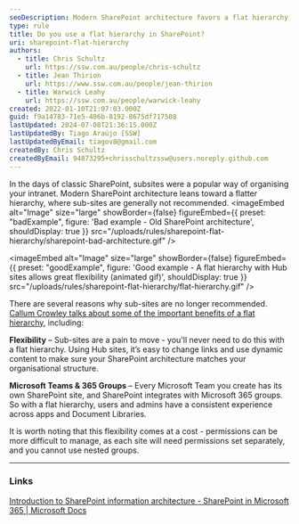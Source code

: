 ```yaml
---
seoDescription: Modern SharePoint architecture favors a flat hierarchy, abandoning subsites for greater flexibility and integration with Microsoft Teams and 365 Groups.
type: rule
title: Do you use a flat hierarchy in SharePoint?
uri: sharepoint-flat-hierarchy
authors:
  - title: Chris Schultz
    url: https://ssw.com.au/people/chris-schultz
  - title: Jean Thirion
    url: https://www.ssw.com.au/people/jean-thirion
  - title: Warwick Leahy
    url: https://ssw.com.au/people/warwick-leahy
created: 2022-01-10T21:07:03.000Z
guid: f9a14783-71e5-406b-8192-8675df717508
lastUpdated: 2024-07-08T21:36:15.000Z
lastUpdatedBy: Tiago Araújo [SSW]
lastUpdatedByEmail: tiagov8@gmail.com
createdBy: Chris Schultz
createdByEmail: 94873295+chrisschultzssw@users.noreply.github.com
---
```


In the days of classic SharePoint, subsites were a popular way of organising your intranet. Modern SharePoint architecture leans toward a flatter hierarchy, where sub-sites are generally not recommended.
<imageEmbed
  alt="Image"
  size="large"
  showBorder={false}
  figureEmbed={{
    preset: "badExample",
    figure: 'Bad example - Old SharePoint architecture',
    shouldDisplay: true
  }}
  src="/uploads/rules/sharepoint-flat-hierarchy/sharepoint-bad-architecture.gif"
/>

<imageEmbed
  alt="Image"
  size="large"
  showBorder={false}
  figureEmbed={{
    preset: "goodExample",
    figure: 'Good example - A flat hierarchy with Hub sites allows great flexibility (animated gif)',
    shouldDisplay: true
  }}
  src="/uploads/rules/sharepoint-flat-hierarchy/flat-hierarchy.gif"
/>

There are several reasons why sub-sites are no longer recommended. [Callum Crowley talks about some of the important benefits of a flat hierarchy](https://callum.foo/2021/05/still-using-subsites-in-sharepoint-online-5-reasons-to-move-to-flat-architecture), including:

**Flexibility** – Sub-sites are a pain to move - you'll never need to do this with a flat hierarchy. Using Hub sites, it’s easy to change links and use dynamic content to make sure your SharePoint architecture matches your organisational structure.

**Microsoft Teams & 365 Groups** – Every Microsoft Team you create has its own SharePoint site, and SharePoint integrates with Microsoft 365 groups. So with a flat hierarchy, users and admins have a consistent experience across apps and Document Libraries.

It is worth noting that this flexibility comes at a cost - permissions can be more difficult to manage, as each site will need permissions set separately, and you cannot use nested groups.

---

### Links

[Introduction to SharePoint information architecture - SharePoint in Microsoft 365 | Microsoft Docs](https://docs.microsoft.com/en-us/sharepoint/information-architecture-modern-experience#guiding-principle-the-world-is-flat)
